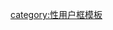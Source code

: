 {{Userbox
  |id=[[File:Eunuch.svg|40px]]
  |id-c=#000000
  |info=這個用戶禁欲如同'''[[閹人]]'''。
  |info-c=#FFFFFF
  |info-s=10
  |border-c=#000000
  |usercategory=維基閹人
  |nocat={{{nocat|}}}
}}
<noinclude>[[category:性用户框模板]]</noinclude>